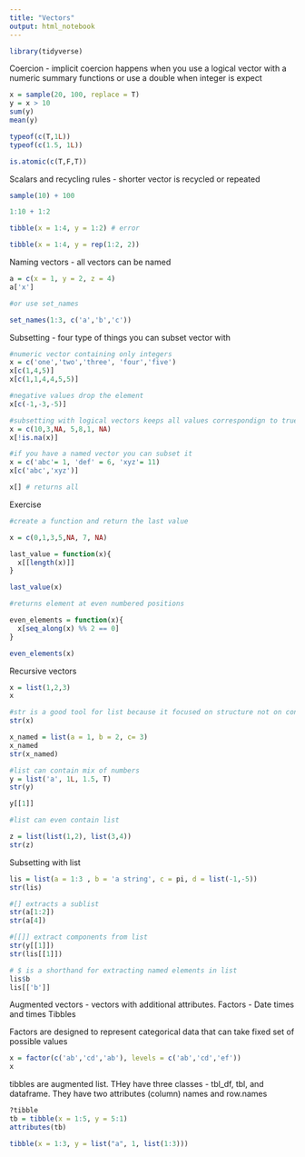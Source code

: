 ```yaml
---
title: "Vectors"
output: html_notebook
---
```



```r
library(tidyverse)
```

Coercion - implicit coercion happens when you use a logical vector with a numeric summary functions or use a double when integer is expect
```r
x = sample(20, 100, replace = T)
y = x > 10
sum(y)
mean(y)

typeof(c(T,1L))
typeof(c(1.5, 1L))

is.atomic(c(T,F,T))
```

Scalars and recycling rules - shorter vector is recycled or repeated 

```r
sample(10) + 100

1:10 + 1:2

tibble(x = 1:4, y = 1:2) # error

tibble(x = 1:4, y = rep(1:2, 2))
```

Naming vectors - all vectors can be named
```r
a = c(x = 1, y = 2, z = 4)
a['x']

#or use set_names

set_names(1:3, c('a','b','c'))
```

Subsetting - four type of things you can subset vector with
```r
#numeric vector containing only integers
x = c('one','two','three', 'four','five')
x[c(1,4,5)]
x[c(1,1,4,4,5,5)]

#negative values drop the element
x[c(-1,-3,-5)]

#subsetting with logical vectors keeps all values correspondign to true
x = c(10,3,NA, 5,8,1, NA)
x[!is.na(x)]

#if you have a named vector you can subset it
x = c('abc'= 1, 'def' = 6, 'xyz'= 11)
x[c('abc','xyz')]

x[] # returns all
```

Exercise
```r
#create a function and return the last value

x = c(0,1,3,5,NA, 7, NA)

last_value = function(x){
  x[[length(x)]]
}

last_value(x)

#returns element at even numbered positions

even_elements = function(x){
  x[seq_along(x) %% 2 == 0]
}

even_elements(x)
```

Recursive vectors
```r
x = list(1,2,3)
x

#str is a good tool for list because it focused on structure not on contents
str(x)

x_named = list(a = 1, b = 2, c= 3)
x_named
str(x_named)

#list can contain mix of numbers
y = list('a', 1L, 1.5, T)
str(y)

y[[1]]

#list can even contain list

z = list(list(1,2), list(3,4))
str(z)


```

Subsetting with list
```r
lis = list(a = 1:3 , b = 'a string', c = pi, d = list(-1,-5))
str(lis)

#[] extracts a sublist
str(a[1:2])
str(a[4])

#[[]] extract components from list
str(y[[1]])
str(lis[[1]])

# $ is a shorthand for extracting named elements in list
lis$b
lis[['b']]


```

Augmented vectors - vectors with additional attributes. 
Factors - 
Date times and times
Tibbles

Factors are designed to represent categorical data that can take fixed set of possible values
```r

x = factor(c('ab','cd','ab'), levels = c('ab','cd','ef'))
x
```
tibbles are augmented list. THey have three classes - tbl_df, tbl, and dataframe. They have two attributes (column) names and row.names

```r
?tibble
tb = tibble(x = 1:5, y = 5:1)
attributes(tb)

tibble(x = 1:3, y = list("a", 1, list(1:3)))
```






















